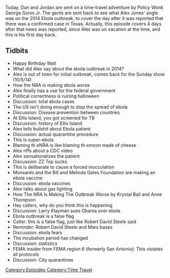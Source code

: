 {{Episode
    | title           = October 5, 2014
    | caption         = [https://knowledgefight.libsyn.com/knowledge-fight-october-5-2014 Listen to this episode on Libsyn]
    | episodeNumber   = 244
    | length          = 01:48:42
    | airDate         = December 26, 2018
    | coverageDate    = October 5, 2014
    | episodeType     = [[:Category:Time Travel|Time Travel]]
    | appearance      = [[Walter]], [[Krystal Ball]], [[Anne Thompson]], [[Larry Klayman]], [[Robert David Steele]]
    | oocDrop         = I'm not manly like you
    | previousEpisode = [[243: April 1-2, 2009]]
    | nextEpisode     = [[245: December 24, 2018]]
}}

{{Stub}}

Today, Dan and Jordan are sent on a time-travel adventure by Policy Wonk George Soros Jr. The gents are sent back to see what Alex Jones' angle was on the 2014 Ebola outbreak, to cover the day after it was reported that there was a confirmed case in Texas. Actually, this episode covers 4 days after that news was reported, since Alex was on vacation at the time, and this is his first day back.

==Tidbits==

*Happy Birthday Walt
*What did Alex say about the ebola outbreak in 2014?
*Alex is out of town for initial outbreak, comes back for the Sunday show (10/5/14)
*How the NRA is making ebola worse
*Alex finally has a use for the federal government
*Political correctness is ruining halloween
*Discusison: total ebola cases
*The US isn't doing enough to stop the spread of ebola
*Discussion: Disease prevention between countries
*At Ellis Island, you got screened for TB
*Discussion: history of Ellis Island
*Alex tells bullshit about Ebola patient
*Discussion: actual quarantine procedure
*This is super-ebola
*Blaming th eNRA is like blaming th emoon made of cheese
*Alex riffs about a CDC video
*Alex sensationalizes the patient
*Discussion: ZZ Top sucks
*This is deliberate to cause a forced inocculation
*Monsanto and the Bill and Melinda Gates Foundation are making an ebola vaccine
*Discussion: ebola vaccines
*Alex talks about gas lighting
*How The NRA Is Making The Outbreak Worse by Krystal Ball and Anne Thompson
*Hey callers, why do you think this is happening
*Discussion: Larry Klayman sues Obama over ebola
*Ebola outbreak is a false flag
*Caller: this is a false flag, just like Robert David Steele said
*Reminder: Robert David Steele and Mars bases
*Discussion: ebola fears
*The incubation period has changed
*Discussion: statistics
*FEMA insider from FEMA region 6 (formerly San Antonio): This violates all protocols
*Discussion: City quarantines

[[Category:Episodes]]
[[Category:Time Travel]]